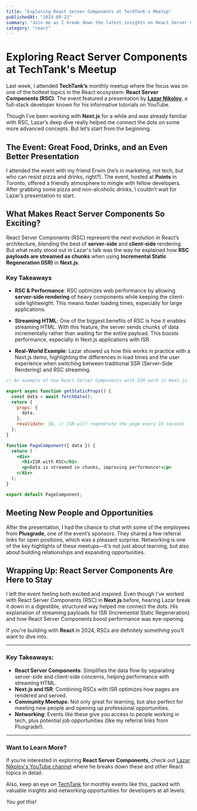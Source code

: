 ```yaml
---
title: "Exploring React Server Components at TechTank's Meetup"
publishedAt: "2024-09-21"
summary: "Join me as I break down the latest insights on React Server Components (RSC) from Lazar Nikolov’s presentation at TechTank's monthly event. Learn how RSC enhances performance in Next.js through server-client streaming."
category: "react"
---
```


# Exploring React Server Components at TechTank's Meetup

Last week, I attended **TechTank’s** monthly meetup where the focus was on one of the hottest topics in the React ecosystem: **React Server Components (RSC)**. The event featured a presentation by **[Lazar Nikolov](https://www.youtube.com/@nikolovlazar)**, a full-stack developer known for his informative tutorials on YouTube.

Though I’ve been working with **Next.js** for a while and was already familiar with RSC, Lazar’s deep dive really helped me connect the dots on some more advanced concepts. But let’s start from the beginning.

## The Event: Great Food, Drinks, and an Even Better Presentation

I attended the event with my friend Erwin (he’s in marketing, not tech, but who can resist pizza and drinks, right?). The event, hosted at **Points** in Toronto, offered a friendly atmosphere to mingle with fellow developers. After grabbing some pizza and non-alcoholic drinks, I couldn’t wait for Lazar’s presentation to start.

## What Makes React Server Components So Exciting?

React Server Components (RSC) represent the next evolution in React’s architecture, blending the best of **server-side** and **client-side** rendering. But what really stood out in Lazar's talk was the way he explained how **RSC payloads are streamed as chunks** when using **Incremental Static Regeneration (ISR)** in **Next.js**.

### Key Takeaways

- **RSC & Performance**: RSC optimizes web performance by allowing **server-side rendering** of heavy components while keeping the client-side lightweight. This means faster loading times, especially for large applications.

- **Streaming HTML**: One of the biggest benefits of RSC is how it enables streaming HTML. With this feature, the server sends chunks of data incrementally rather than waiting for the entire payload. This boosts performance, especially in Next.js applications with ISR.

- **Real-World Example**: Lazar showed us how this works in practice with a Next.js demo, highlighting the differences in load times and the user experience when switching between traditional SSR (Server-Side Rendering) and RSC streaming.

```jsx
// An example of how React Server Components with ISR work in Next.js

export async function getStaticProps() {
  const data = await fetchData();
  return {
    props: {
      data,
    },
    revalidate: 10, // ISR will regenerate the page every 10 seconds
  };
}

function PageComponent({ data }) {
  return (
    <div>
      <h1>ISR with RSC</h1>
      <p>Data is streamed in chunks, improving performance!</p>
    </div>
  );
}

export default PageComponent;
```

## Meeting New People and Opportunities

After the presentation, I had the chance to chat with some of the employees from **Plusgrade**, one of the event’s sponsors. They shared a few referral links for open positions, which was a pleasant surprise. Networking is one of the key highlights of these meetups—it's not just about learning, but also about building relationships and expanding opportunities.

## Wrapping Up: React Server Components Are Here to Stay

I left the event feeling both excited and inspired. Even though I’ve worked with React Server Components (RSC) in **Next.js** before, hearing Lazar break it down in a digestible, structured way helped me connect the dots. His explanation of streaming payloads for ISR (Incremental Static Regeneration) and how React Server Components boost performance was eye-opening.

If you're building with **React** in 2024, RSCs are definitely something you’ll want to dive into.

---

### Key Takeaways:
- **React Server Components**: Simplifies the data flow by separating server-side and client-side concerns, helping performance with streaming HTML.
- **Next.js and ISR**: Combining RSCs with ISR optimizes how pages are rendered and served.
- **Community Meetups**: Not only great for learning, but also perfect for meeting new people and opening up professional opportunities.
- **Networking**: Events like these give you access to people working in tech, plus potential job opportunities (like my referral links from Plusgrade!).

---

### Want to Learn More?

If you’re interested in exploring **React Server Components**, check out [Lazar Nikolov's YouTube channel](https://www.youtube.com/@nikolovlazar) where he breaks down these and other React topics in detail.

Also, keep an eye on [TechTank](https://www.linkedin.com/company/techtank-to) for monthly events like this, packed with valuable insights and networking opportunities for developers at all levels.

_You got this!_

